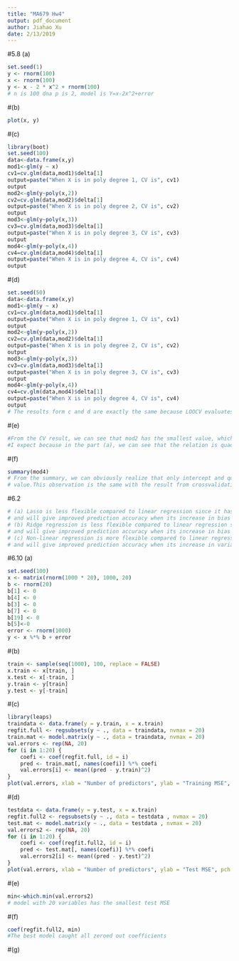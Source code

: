 ```yaml
---
title: "MA679 Hw4"
output: pdf_document
author: Jiahao Xu
date: 2/13/2019
---
```


#5.8 (a)
```r
set.seed(1)
y <- rnorm(100)
x <- rnorm(100)
y <- x - 2 * x^2 + rnorm(100)
# n is 100 dna p is 2, model is Y=x-2x^2+error
```
#(b)
```r
plot(x, y)

```
#(c)
```r
library(boot)
set.seed(100)
data<-data.frame(x,y)
mod1<-glm(y ~ x)
cv1=cv.glm(data,mod1)$delta[1]
output=paste("When X is in poly degree 1, CV is", cv1)
output
mod2<-glm(y~poly(x,2))
cv2=cv.glm(data,mod2)$delta[1]
output=paste("When X is in poly degree 2, CV is", cv2)
output
mod3<-glm(y~poly(x,3))
cv3=cv.glm(data,mod3)$delta[1]
output=paste("When X is in poly degree 3, CV is", cv3)
output
mod4<-glm(y~poly(x,4))
cv4=cv.glm(data,mod4)$delta[1]
output=paste("When X is in poly degree 4, CV is", cv4)
output
```
#(d)
```r
set.seed(50)
data<-data.frame(x,y)
mod1<-glm(y ~ x)
cv1=cv.glm(data,mod1)$delta[1]
output=paste("When X is in poly degree 1, CV is", cv1)
output
mod2<-glm(y~poly(x,2))
cv2=cv.glm(data,mod2)$delta[1]
output=paste("When X is in poly degree 2, CV is", cv2)
output
mod3<-glm(y~poly(x,3))
cv3=cv.glm(data,mod3)$delta[1]
output=paste("When X is in poly degree 3, CV is", cv3)
output
mod4<-glm(y~poly(x,4))
cv4=cv.glm(data,mod4)$delta[1]
output=paste("When X is in poly degree 4, CV is", cv4)
output
# The results form c and d are exactly the same because LOOCV evaluates n folds of a single observation.

```
#(e)
```r
#From the CV result, we can see that mod2 has the smallest value, which x is in 2 degree poly. It is what
#I expect because in the part (a), we can see that the relation is quadratic.
```
#(f)
```r
summary(mod4)
# From the summary, we can obviously realize that only intercept and quadratic term have the significant p
# value.This observation is the same with the result from crossvalidation.
```

#6.2
```r
# (a) Lasso is less flexible compared to linear regression since it has more restrictions
# and will give improved prediction accuracy when its increase in bias less than its decrease in variance.
# (b) Ridge regression is less flexible compared to linear regression since it has more restrictions
# and will give improved prediction accuracy when its increase in bias less than its decrease in variance.
# (c) Non-linear regression is more flexible compared to linear regression since it has no restrictions
# and will give improved prediction accuracy when its increase in variance less than its decrease in bias.

```
#6.10 (a)
```r
set.seed(100)
x <- matrix(rnorm(1000 * 20), 1000, 20)
b <- rnorm(20)
b[1] <- 0
b[4] <- 0
b[3] <- 0
b[7] <- 0
b[19] <- 0
b[5]<-0
error <- rnorm(1000)
y <- x %*% b + error

```
#(b)
```r
train <- sample(seq(1000), 100, replace = FALSE)
x.train <- x[train, ]
x.test <- x[-train, ]
y.train <- y[train]
y.test <- y[-train]
```
#(c)
```r
library(leaps)
traindata <- data.frame(y = y.train, x = x.train)
regfit.full <- regsubsets(y ~ ., data = traindata, nvmax = 20)
train.mat <- model.matrix(y ~ ., data = traindata, nvmax = 20)
val.errors <- rep(NA, 20)
for (i in 1:20) {
    coefi <- coef(regfit.full, id = i)
    pred <- train.mat[, names(coefi)] %*% coefi
    val.errors[i] <- mean((pred - y.train)^2)
}
plot(val.errors, xlab = "Number of predictors", ylab = "Training MSE", pch = 19, type = "b")

```
#(d)
```r
testdata <- data.frame(y = y.test, x = x.train)
regfit.full2 <- regsubsets(y ~ ., data = testdata , nvmax = 20)
test.mat <- model.matrix(y ~ ., data = testdata , nvmax = 20)
val.errors2 <- rep(NA, 20)
for (i in 1:20) {
    coefi <- coef(regfit.full2, id = i)
    pred <- test.mat[, names(coefi)] %*% coefi
    val.errors2[i] <- mean((pred - y.test)^2)
}
plot(val.errors, xlab = "Number of predictors", ylab = "Test MSE", pch = 19, type = "b")

```
#(e)
```r
min<-which.min(val.errors2)
# model with 20 variables has the smallest test MSE
```
#(f)
```r
coef(regfit.full2, min)
#The best model caught all zeroed out coefficients
```

#(g)
```r

```